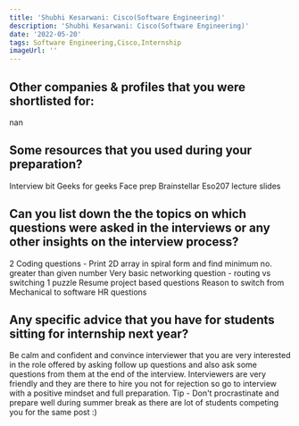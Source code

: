 ```yaml
---
title: 'Shubhi Kesarwani: Cisco(Software Engineering)'
description: 'Shubhi Kesarwani: Cisco(Software Engineering)'
date: '2022-05-20'
tags: Software Engineering,Cisco,Internship
imageUrl: ''
---
```


## Other companies & profiles that you were shortlisted for:
nan

## Some resources that you used during your preparation?
Interview bit
Geeks for geeks
Face prep
Brainstellar
Eso207 lecture slides

## Can you list down the the topics on which questions were asked in the interviews or any other insights on the interview process?
2 Coding questions - Print 2D array in spiral form and find minimum no. greater than given number
Very basic networking question - routing vs switching
1 puzzle
Resume project based questions
Reason to switch from Mechanical to software
HR questions

## Any specific advice that you have for students sitting for internship next year?
Be calm and confident and convince interviewer that you are very interested in the role offered by asking follow up questions and also ask some questions from them at the end of the interview. Interviewers are very friendly and they are there to hire you not for rejection so go to interview with a positive mindset and full preparation. 
Tip - Don't procrastinate and prepare well during summer break as there are lot of students competing you for the same post :)

